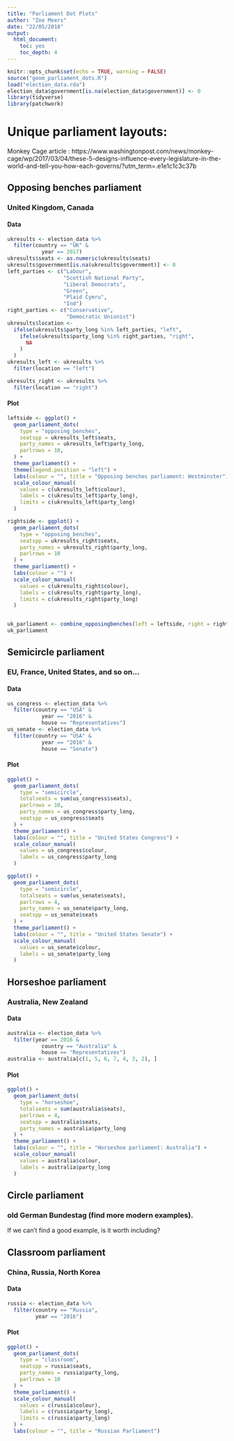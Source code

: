 ```yaml
---
title: "Parliament Dot Plots"
author: "Zoe Meers"
date: "22/05/2018"
output:
  html_document:
    toc: yes
    toc_depth: 4
---
```


```r
knitr::opts_chunk$set(echo = TRUE, warning = FALSE)
source("geom_parliament_dots.R")
load("election_data.rda")
election_data$government[is.na(election_data$government)] <- 0
library(tidyverse)
library(patchwork)
```

# Unique parliament layouts:

Monkey Cage article : https://www.washingtonpost.com/news/monkey-cage/wp/2017/03/04/these-5-designs-influence-every-legislature-in-the-world-and-tell-you-how-each-governs/?utm_term=.e1e1c1c3c37b

## Opposing benches parliament

### United Kingdom, Canada

#### Data
```r
ukresults <- election_data %>%
  filter(country == "UK" & 
           year == 2017)
ukresults$seats <- as.numeric(ukresults$seats)
ukresults$government[is.na(ukresults$government)] <- 0
left_parties <- c("Labour", 
                  "Scottish National Party", 
                  "Liberal Democrats", 
                  "Green", 
                  "Plaid Cymru", 
                  "Ind")
right_parties <- c("Conservative", 
                   "Democratic Unionist")
ukresults$location <-
  ifelse(ukresults$party_long %in% left_parties, "left",
    ifelse(ukresults$party_long %in% right_parties, "right",
      NA
    )
  )
ukresults_left <- ukresults %>%
  filter(location == "left")

ukresults_right <- ukresults %>%
  filter(location == "right")
```

#### Plot 
```r
leftside <- ggplot() +
  geom_parliament_dots(
    type = "opposing_benches",
    seatspp = ukresults_left$seats,
    party_names = ukresults_left$party_long,
    parlrows = 10,
  ) +
  theme_parliament() +
  theme(legend.position = "left") +
  labs(colour = "", title = "Opposing benches parliament: Westminster") +
  scale_colour_manual(
    values = c(ukresults_left$colour),
    labels = c(ukresults_left$party_long),
    limits = c(ukresults_left$party_long)
  )

rightside <- ggplot() +
  geom_parliament_dots(
    type = "opposing_benches",
    seatspp = ukresults_right$seats,
    party_names = ukresults_right$party_long,
    parlrows = 10
  ) +
  theme_parliament() +
  labs(colour = "") +
  scale_colour_manual(
    values = c(ukresults_right$colour),
    labels = c(ukresults_right$party_long),
    limits = c(ukresults_right$party_long)
  ) 


uk_parliament <- combine_opposingbenches(left = leftside, right = rightside)
uk_parliament
```


## Semicircle parliament
### EU, France, United States, and so on...

#### Data
```r
us_congress <- election_data %>%
  filter(country == "USA" & 
           year == "2016" & 
           house == "Representatives")
us_senate <- election_data %>%
  filter(country == "USA" & 
           year == "2016" & 
           house == "Senate")
```

#### Plot
```r
ggplot() +
  geom_parliament_dots(
    type = "semicircle",
    totalseats = sum(us_congress$seats),
    parlrows = 10, 
    party_names = us_congress$party_long,
    seatspp = us_congress$seats
  ) +
  theme_parliament() +
  labs(colour = "", title = "United States Congress") +
  scale_colour_manual(
    values = us_congress$colour,
    labels = us_congress$party_long
  )
```

```r
ggplot() +
  geom_parliament_dots(
    type = "semicircle",
    totalseats = sum(us_senate$seats),
    parlrows = 4, 
    party_names = us_senate$party_long,
    seatspp = us_senate$seats
  ) +
  theme_parliament() +
  labs(colour = "", title = "United States Senate") +
  scale_colour_manual(
    values = us_senate$colour,
    labels = us_senate$party_long
  )
```


## Horseshoe parliament
### Australia, New Zealand


#### Data
```r
australia <- election_data %>%
  filter(year == 2016 & 
           country == "Australia" & 
           house == "Representatives")
australia <- australia[c(1, 5, 6, 7, 4, 3, 2), ]
```


#### Plot
```r
ggplot() +
  geom_parliament_dots(
    type = "horseshoe",
    totalseats = sum(australia$seats),
    parlrows = 4, 
    seatspp = australia$seats,
    party_names = australia$party_long
  ) +
  theme_parliament() +
  labs(colour = "", title = "Horseshoe parliament: Australia") +
  scale_colour_manual(
    values = australia$colour,
    labels = australia$party_long
  )
```

## Circle parliament

### old German Bundestag (find more modern examples).

If we can't find a good example, is it worth including?


## Classroom parliament

### China, Russia, North Korea

#### Data
```r
russia <- election_data %>%
  filter(country == "Russia", 
         year == "2016")
```

#### Plot
```r
ggplot() +
  geom_parliament_dots(
    type = "classroom",
    seatspp = russia$seats,
    party_names = russia$party_long,
    parlrows = 10
  ) +
  theme_parliament() +
  scale_colour_manual(
    values = c(russia$colour),
    labels = c(russia$party_long),
    limits = c(russia$party_long)
  ) +
  labs(colour = "", title = "Russian Parliament")
```







